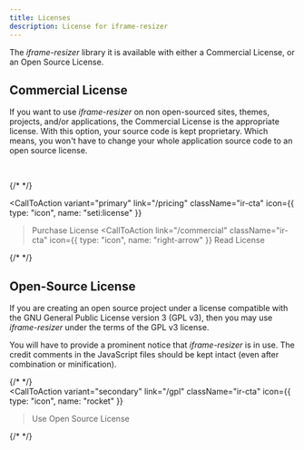 ```yaml
---
title: Licenses
description: License for iframe-resizer
---
```



The _iframe-resizer_ library it is available with either a 
Commercial License, or an Open Source License.

## Commercial License

If you want to use _iframe-resizer_ on non open-sourced sites, themes, projects, and/or 
applications, the Commercial License is the appropriate license. With this option, your 
source code is kept proprietary. Which means, you won't have to change your whole application 
source code to an open source license.

<br />

{/* <!-- prettier-ignore-start --> */}

<CallToAction
  variant="primary"
  link="/pricing"
  className="ir-cta"
  icon={{ type: "icon", name: "seti:license" }}
>Purchase License</CallToAction>
<CallToAction
  link="/commercial"
  className="ir-cta"
  icon={{ type: "icon", name: "right-arrow" }}
>Read License</CallToAction>

{/* <!-- prettier-ignore-end --> */}

## Open-Source License

If you are creating an open source project under a license compatible with the GNU General 
Public License version 3 (GPL v3), then you may use _iframe-resizer_ under the terms of the 
GPL v3 license.

You will have to provide a prominent notice that _iframe-resizer_ is in use. The credit 
comments in the JavaScript files should be kept intact (even after combination or minification).

{/* <!-- prettier-ignore-start --> */}
<br/>
<CallToAction 
  variant="secondary" 
  link="/gpl" 
  className="ir-cta" 
  icon={{ type: "icon", name: "rocket" }}
  >Use Open Source License</CallToAction> 
  


{/* <!-- prettier-ignore-end --> */}